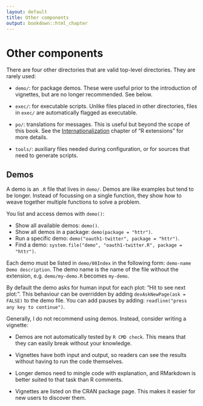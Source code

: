 ```yaml
---
layout: default
title: Other components
output: bookdown::html_chapter
---
```


# Other components {#misc}

There are four other directories that are valid top-level directories. They are rarely used:

* `demo/`: for package demos. These were useful prior to the introduction
  of vignettes, but are no longer recommended. See below.

* `exec/`: for executable scripts. Unlike files placed in other directories, files in 
  `exec/` are automatically flagged as executable.

* `po/`: translations for messages. This is useful but beyond the scope of this 
  book. See the [Internationalization][internationalization] chapter of 
  "R extensions" for more details.

* `tools/`: auxiliary files needed during configuration, or for sources that need
  to generate scripts.

## Demos {#demo}

A demo is an `.R` file that lives in `demo/`. Demos are like examples but tend to be longer. Instead of focussing on a single function, they show how to weave together multiple functions to solve a problem.

You list and access demos with `demo()`:

* Show all available demos: `demo()`.
* Show all demos in a package: `demo(package = "httr")`.
* Run a specific demo: `demo("oauth1-twitter", package = "httr")`.
* Find a demo: `system.file("demo", "oauth1-twitter.R", package = "httr")`.

Each demo must be listed in `demo/00Index` in the following form: `demo-name  Demo description`. The demo name is the name of the file without the extension, e.g. `demo/my-demo.R` becomes `my-demo`.

By default the demo asks for human input for each plot: "Hit <Return> to see next plot: ". 
This behaviour can be overridden by adding `devAskNewPage(ask = FALSE)` to the demo file.
You can add pauses by adding: `readline("press any key to continue")`.

Generally, I do not recommend using demos. Instead, consider writing a vignette:

* Demos are not automatically tested by `R CMD check`. This means that they can 
  easily break without your knowledge.

* Vignettes have both input and output, so readers can see the results 
  without having to run the code themselves.

* Longer demos need to mingle code with explanation, and RMarkdown is better
  suited to that task than R comments.

* Vignettes are listed on the CRAN package page. This makes it easier for 
  new users to discover them.


[internationalization]:http://cran.rstudio.com/doc/manuals/r-devel/R-exts.html#Internationalization
